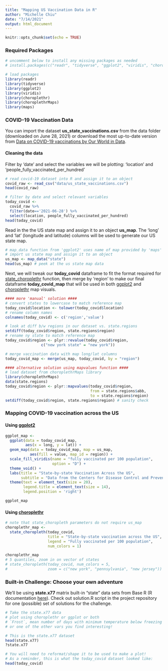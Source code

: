 ```yaml
---
title: "Mapping US Vaccination Data in R"
author: "Michelle Chiu"
date: "7/14/2021"
output: html_document
---
```


```r
knitr::opts_chunk$set(echo = TRUE)
```

### Required Packages

```r
# uncomment below to install any missing packages as needed
# install.packages(c("readr", "tidyverse", "ggplot2", "viridis", "choroplethr", "maps"))

# load packages
library(readr)
library(tidyverse)
library(ggplot2)
library(viridis)
library(choroplethr)
library(choroplethrMaps)
library(maps)
```

### COVID-19 Vaccination Data

You can import the dataset **us_state_vaccinations.csv** from the data folder (downloaded on June 28, 2021) or download the most up-to-date version from [Data on COVID-19 vaccinations by Our World in Data](https://github.com/owid/covid-19-data).

#### Cleaning the data

Filter by 'date' and select the variables we will be plotting: 'location' and 'people_fully_vaccinated_per_hundred'

```r
# read covid-19 dataset into R and assign it to an object
covid_raw <- read_csv("data/us_state_vaccinations.csv")
head(covid_raw)

# filter by date and select relevant variables
today_covid <- 
  covid_raw %>% 
  filter(date=='2021-06-28') %>% 
  select(location, people_fully_vaccinated_per_hundred)
head(today_covid)
```

Read in the the US state map and assign it to an object **us_map**. The 'long' and 'lat' (longitude and latitude) columns will be used to generate our US state map.

```r
# map_data function from 'ggplot2' uses name of map provided by 'maps' package
# import us state map and assign it to an object
us_map <- map_data("state")
head(us_map) # peek at the us state map data
```

Next, we will tweak our **today_covid** dataframe to fit the format required for [state_choroplethr](https://arilamstein.com/documentation/choroplethr/reference/state_choropleth.html) function, then merge by 'region' to make our final dataframe **today_covid_map** that will be used in both [ggplot2](https://ggplot2.tidyverse.org/) and [choroplethr](https://arilamstein.com/packages/) map visuals.

```r
#### more 'manual' solution ####
# convert states to lowercase to match reference map
today_covid$location <- tolower(today_covid$location)
# rename column names
colnames(today_covid) <- c('region','value')

# look at diff b/w regions in our dataset vs. state.regions
setdiff(today_covid$region, state.regions$region)
# rename ny state to match reference map
today_covid$region <- plyr::revalue(today_covid$region, 
                c("new york state" = "new york"))

# merge vaccination data with map long/lat columns
today_covid_map <- merge(us_map, today_covid, by = "region")

#### alternative solution using mapvalues function ####
# load dataset from choroplethrMaps library
library(choroplethrMaps)
data(state.regions)
today_covid$region <- plyr::mapvalues(today_covid$region,
                                      from = state.regions$abb,
                                      to = state.regions$region)
setdiff(today_covid$region, state.regions$region) # sanity check
```

### Mapping COVID-19 vaccination across the US

#### Using [ggplot2](https://ggplot2.tidyverse.org/)

```r
ggplot_map <- 
  ggplot(data = today_covid_map, 
         aes(x = long, y = lat)) + 
  geom_map(data = today_covid_map, map = us_map, 
           aes(fill = value, map_id = region)) +
  scale_fill_viridis(name = "fully vaccinated per 100 population",
                     option = "D") +
  theme_void() +
  labs(title = "State-by-state Vaccination Across the US",
       subtitle = "Data from the Centers for Disease Control and Prevention (June 28th, 2021)") +
  theme(text = element_text(size = 20),
        legend.title = element_text(size = 14),
        legend.position = 'right')

ggplot_map

```

#### Using [choroplethr](https://arilamstein.com/documentation/choroplethr/reference/)

```r
# note that state_choropleth parameters do not require us_map
choroplethr_map <- 
  state_choropleth(today_covid,
                   title = "State-by-state vaccination across the US",
                   legend = "Fully vaccinated per 100 population",
                   num_colors = 1)

choroplethr_map
# 5 quantiles, zoom in on vector of states
# state_choropleth(today_covid, num_colors = 5,
#                  zoom = c("new york", "pennsylvania", "new jersey"))
```

### Built-in Challenge: Choose your own adventure

We'll be using **state.x77** matrix built-in "state" data sets from Base R (R documentation [here](https://www.rdocumentation.org/packages/datasets/versions/3.6.2/topics/state)).
Check out solution.R script in the project repository for one (possible) set of solutions for the challenge.

```r
# Take the state.x77 data
# plot using choroplethr or ggplot or both
# `Frost`, mean number of days with minimum temperature below freezing (1931-1960)
# or one of the other vars you find interesting!

# This is the state.x77 dataset
head(state.x77)
?state.x77

# You will need to reformat/shape it to be used to make a plot!
# As a reminder, this is what the today_covid dataset looked like:
head(today_covid)

```